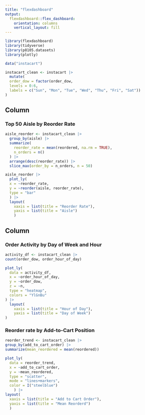 ```yaml
---
title: "flexdashboard"
output: 
  flexdashboard::flex_dashboard:
    orientation: columns
    vertical_layout: fill
---
```


```r
library(flexdashboard)
library(tidyverse)
library(p8105.datasets)
library(plotly)

data("instacart")

instacart_clean <- instacart |>
  mutate(
  order_dow = factor(order_dow,
  levels = 0:6,
  labels = c("Sun", "Mon", "Tue", "Wed", "Thu", "Fri", "Sat"))
)
```

Column {data-width=650}
-----------------------------------------------------------------------

### Top 50 Aisle by Reorder Rate

```r
aisle_reorder <- instacart_clean |>
  group_by(aisle) |>
  summarize(
    reorder_rate = mean(reordered, na.rm = TRUE),
    n_orders = n()
  ) |>
  arrange(desc(reorder_rate)) |>
  slice_max(order_by = n_orders, n = 50)

aisle_reorder |> 
  plot_ly(
  x = ~reorder_rate,
  y = ~reorder(aisle, reorder_rate),
  type = "bar"
  ) |>
  layout(
    xaxis = list(title = "Reorder Rate"),
    yaxis = list(title = "Aisle")
    )
```

Column {data-width=350}
-----------------------------------------------------------------------

### Order Activity by Day of Week and Hour

```r
activity_df <- instacart_clean |>
count(order_dow, order_hour_of_day)

plot_ly(
  data = activity_df,
  x = ~order_hour_of_day,
  y = ~order_dow,
  z = ~n,
  type = "heatmap",
  colors = "YlGnBu"
) |>
  layout(
    xaxis = list(title = "Hour of Day"),
    yaxis = list(title = "Day of Week")
)
```

### Reorder rate by Add-to-Cart Position

```r
reorder_trend <- instacart_clean |>
group_by(add_to_cart_order) |>
summarize(mean_reordered = mean(reordered))

plot_ly(
  data = reorder_trend,
  x = ~add_to_cart_order,
  y = ~mean_reordered,
  type = "scatter",
  mode = "lines+markers",
  color = I("steelblue")
    ) |>
layout(
  xaxis = list(title = "Add to Cart Order"),
  yaxis = list(title = "Mean Reorderd")
  )
```

